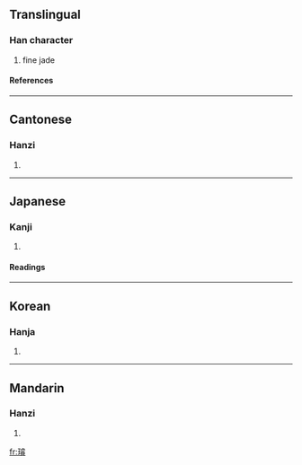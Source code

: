 ==Translingual==
===Han character===
{{Han char|rn=96|rad=玉|as=14|sn=18|four=1116<sub>3</sub>|canj=一土卜月山 (MGYBU)}}
# fine jade
====References====
{{Han ref|kx=0744.170|dkj=21311|dj=1153.040|hdz=21143.050|uh=74BF|ud=29887|bh=C27B|bd=49787}}

----
==Cantonese==
===Hanzi===
{{yue-hanzi|jyut=|y=syun4}}
# {{defn|Cantonese}}

----
==Japanese==
===Kanji===
{{ja-kanji|grade=|rs=玉14}}
# {{defn|Japanese}} 
====Readings====
{{ja-readings|on=[[せん]] (sen), [[ぜん]] (zen), [[けい]] (kei), [[け]] (ke)|kun=|nanori=}}

----
==Korean==
===Hanja===
{{ko-hanja|hangeul=선|eumhun=|rv=seon|mr=sŏn|y=sen}}
# {{defn|Korean}}

----
==Mandarin==
===Hanzi===
{{cmn-hanzi|pin=[[xuán]] (xuan2)|wg=hsüan<sup>2</sup>}}
# {{defn|Mandarin}}

[[fr:璿]]